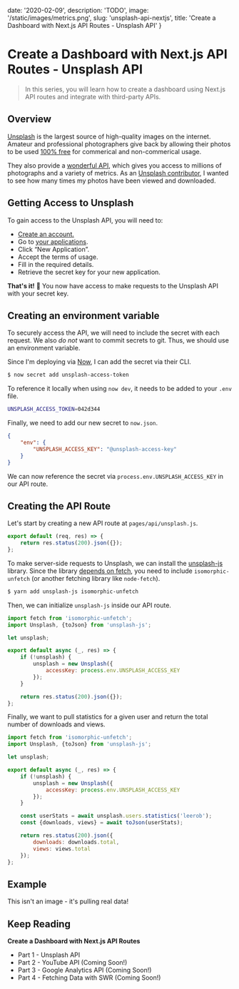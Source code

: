 
date: '2020-02-09',
description: 'TODO',
image: '/static/images/metrics.png',
slug: 'unsplash-api-nextjs',
title: 'Create a Dashboard with Next.js API Routes - Unsplash API'
}


# Create a Dashboard with Next.js API Routes - Unsplash API

<DateAndViews date={meta.date} id={meta.slug} />

<!-- > Part 1 of 3 in my series on Creating a Dashboard with Next.js. -->

> In this series, you will learn how to <Link slug="dashboard" title="Lee Robinson - Dashboard">create a dashboard</Link> using Next.js API routes and integrate with third-party APIs.

<Unsplash />

## Overview

[Unsplash](https://unsplash.com) is the largest source of high-quality images on the internet.
Amateur and professional photographers give back by allowing their photos to be used [100% free](https://unsplash.com/license) for commerical and non-commerical usage.

They also provide a [wonderful API](https://unsplash.com/developers), which gives you access to millions of photographs and a variety of metrics.
As an [Unsplash contributor](https://unsplash.com/@leerob), I wanted to see how many times my photos have been viewed and downloaded.

## Getting Access to Unsplash

To gain access to the Unsplash API, you will need to:

-   [Create an account.](https://unsplash.com/documentation#creating-a-developer-account)
-   Go to [your applications](https://unsplash.com/oauth/applications).
-   Click “New Application”.
-   Accept the terms of usage.
-   Fill in the required details.
-   Retrieve the secret key for your new application.

**That's it!** 🎉 You now have access to make requests to the Unsplash API with your secret key.

## Creating an environment variable

To securely access the API, we will need to include the secret with each request.
We also _do not_ want to commit secrets to git. Thus, we should use an environment variable.

Since I'm deploying via [Now](https://zeit.co), I can add the secret via their CLI.

```bash
$ now secret add unsplash-access-token
```

To reference it locally when using `now dev`, it needs to be added to your `.env` file.

```bash
UNSPLASH_ACCESS_TOKEN=042d344
```

Finally, we need to add our new secret to `now.json`.

```json
{
    "env": {
        "UNSPLASH_ACCESS_KEY": "@unsplash-access-key"
    }
}
```

We can now reference the secret via `process.env.UNSPLASH_ACCESS_KEY` in our API route.

## Creating the API Route

Let's start by creating a new API route at `pages/api/unsplash.js`.

```js
export default (req, res) => {
    return res.status(200).json({});
};
```

To make server-side requests to Unsplash, we can install the [unsplash-js](https://github.com/unsplash/unsplash-js) library.
Since the library [depends on fetch](https://github.com/unsplash/unsplash-js#dependencies), you need to include `isomorphic-unfetch` (or another fetching library like `node-fetch`).

```bash
$ yarn add unsplash-js isomorphic-unfetch
```

Then, we can initialize `unsplash-js` inside our API route.

```js
import fetch from 'isomorphic-unfetch';
import Unsplash, {toJson} from 'unsplash-js';

let unsplash;

export default async (_, res) => {
    if (!unsplash) {
        unsplash = new Unsplash({
            accessKey: process.env.UNSPLASH_ACCESS_KEY
        });
    }

    return res.status(200).json({});
};
```

Finally, we want to pull statistics for a given user and return the total number of downloads and views.

```js
import fetch from 'isomorphic-unfetch';
import Unsplash, {toJson} from 'unsplash-js';

let unsplash;

export default async (_, res) => {
    if (!unsplash) {
        unsplash = new Unsplash({
            accessKey: process.env.UNSPLASH_ACCESS_KEY
        });
    }

    const userStats = await unsplash.users.statistics('leerob');
    const {downloads, views} = await toJson(userStats);

    return res.status(200).json({
        downloads: downloads.total,
        views: views.total
    });
};
```

## Example

This isn't an image - it's pulling real data!

<Unsplash />

## Keep Reading

**Create a Dashboard with Next.js API Routes**

-   Part 1 - <Link slug="blog/unsplash-api-nextjs" title="Create a Dashboard with Next.js API Routes - Unsplash API">Unsplash API</Link>
-   Part 2 - YouTube API (Coming Soon!)
-   Part 3 - Google Analytics API (Coming Soon!)
-   Part 4 - Fetching Data with SWR (Coming Soon!)
